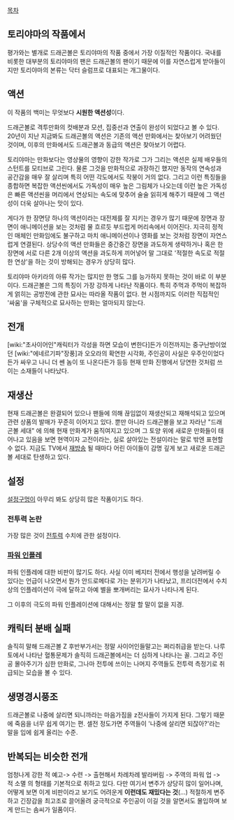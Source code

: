 [[목차]]
== 토리야마의 작품에서 ==
평가와는 별개로 드래곤볼은 토리야마의 작품 중에서 가장 이질적인 작품이다. 국내를 비롯한 대부분의 토리야마의 팬은 드래곤볼의 팬이기 때문에 이를 자연스럽게 받아들이지만 토리야마의 본류는 닥터 슬럼프로 대표되는 개그물이다.

== 액션 ==
이 작품의 백미는 무엇보다 '''시원한 액션성'''이다. 

드래곤볼로 격투만화의 컷배분과 모션, 집중선과 연출이 완성이 되었다고 볼 수 있다. 20년이 지난 지금봐도 드래곤볼의 액션은 기존의 액션 만화에서는 찾아보기 어려웠던 것이며, 이후의 만화에서도 드래곤볼과 동급의 액션은 찾아보기 어렵다. 

토리야마는 만화보다는 영상물의 영향이 강한 작가로 그가 그리는 액션은 실제 배우들의 스턴트를 모티브로 그린다. 물론 그것을 만화적으로 과장하긴 했지만 동작의 연속성과 공간감을 매우 잘 살리며 특히 어떤 각도에서도 작붕이 거의 없다. 그리고 이런 특징들을 종합하면 복잡한 액션씬에서도 가독성이 매우 높은 그림체가 나오는데 이런 높은 가독성은 빠른 액션씬을 머리에서 연상되는 속도에 맞추어 술술 읽히게 해주기 때문에 그 액션성이 더욱 살아나는 맛이 있다.

게다가 한 장면당 하나의 액션이라는 대전제를 잘 지키는 경우가 많기 때문에 장면과 장면이 애니메이션을 보는 것처럼 물 흐르듯 부드럽게 머리속에서 이어진다. 지극히 정적인 매체인 만화임에도 불구하고 마치 애니메이션이나 영화를 보는 것처럼 장면이 자연스럽게 연결된다. 상당수의 액션 만화들은 중간중간 장면을 과도하게 생략하거나 혹은 한 장면에 서로 다른 2개 이상의 액션을 과도하게 끼어넣어 말 그대로 '적절한 속도로 적절한 연상'을 하는 것이 방해되는 경우가 상당히 많다. 

토리야마 아키라의 아류 작가는 많지만 한 명도 그를 능가하지 못하는 것이 바로 이 부분이다. 드래곤볼은 그의 특징이 가장 강하게 나타난 작품이다. 특히 주먹과 주먹이 복잡하게 얽히는 공방전에 관한 묘사는 따라올 작품이 없다. 현 시점까지도 이러한 직접적인 '싸움'을 구체적으로 묘사하는 만화는 얼마되지 않는다.

== 전개 ==
[wiki:"초사이어인"캐릭터가 각성을 하면 모습이 변한다]든가 이전까지는 중구난방이었던 [wiki:"에네르기파"장풍]과 오오라의 확연한 시각화, 주인공이 사실은 우주인이었다든가 싸우고 나니 더 쎈 놈이 또 나온다든가 등등 현재 만화 진행에서 당연한 것처럼 쓰이는 소재들이 나타났다.

== 재생산 ==
현재 드래곤볼은 완결되어 있으나 팬들에 의해 끊임없이 재생산되고 재해석되고 있으며 관련 상품의 발매가 꾸준히 이어지고 있다. 뿐만 아니라 드래곤볼을 보고 자라난 "드래곤볼 세대" 에 의해 현재 만화계가 움직여지고 있으며 그 토양 위에 새로운 만화들이 태어나고 있음을 보면 현역이자 고전이라는, 실로 살아있는 전설이라는 말로 밖엔 표현할 수 없다. 지금도 TV에서 [[재방송]] 될 때마다 어린 아이들이 감명 깊게 보고 새로운 드래곤볼 세대로 탄생하고 있다. 

== 설정 ==
[[설정구멍]]이 아무리 봐도 상당히 많은 작품이기도 하다.

=== 전투력 논란 ===
가장 많은 것이 [[전투력]] 수치에 관한 설정이다.

=== [[파워 인플레]] ===
파워 인플레에 대한 비판이 많기도 하다. 사실 이미 베지터 전에서 행성을 날려버릴 수 있다는 언급이 나오면서 뭔가 안드로메다로 가는 분위기가 나타났고, 프리더전에서 수치상의 인플레이션이 극에 달하고 아예 별을 뽀개버리는 묘사가 나타나게 된다.

그 이후의 극도의 파워 인플레이션에 대해서는 정말 할 말이 없을 지경.

== 캐릭터 분배 실패 ==

솔직히 말해 드래곤볼 Z 후반부가서는 정말 사이어인들말고는 쩌리취급을 받는다. 나루토에서 나타난 혈통문제가 솔직히 드래곤볼에서는 더 심하게 나타나는 꼴. 그리고 주인공 몰아주기가 심한 만화로, 그나마 전투에 쓰이는 나머지 주역들도 전투력 측정기로 취급되는 모습을 볼 수 있다.

== 생명경시풍조 ==

드래곤볼로 나중에 살리면 되니까라는 마음가짐을 z전사들이 가지게 된다. 그렇기 때문에 죽음을 너무 쉽게 여기는 편. 셀전 정도가면 주역들이 '나중에 살리면 되잖아?'라는 말을 입에 쉽게 올리는 수준.

== 반복되는 비슷한 전개 ==

엄청나게 강한 적 예고-> 수련 -> 출현해서 차례차례 발라버림 -> 주역의 파워 업 -> 적 소멸 의 형태를 기본적으로 취하고 있다. 다만 여기서 변주가 상당히 많이 일어나며, 어떻게 보면 이게 비판이라고 보기도 어려운게 '''이런데도 재밌다는 것'''(...) 적절하게 변주하고 긴장감을 최고조로 끌어올려 궁극적으로 주인공이 이길 것을 알면서도 몰입하며 보게 만드는 솜씨가 일품이다.
